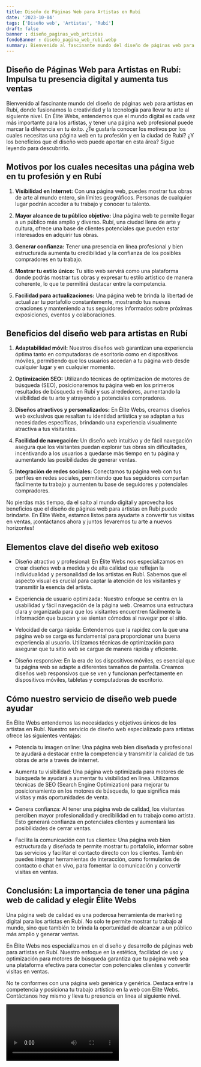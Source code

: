 ```yaml
---
title: Diseño de Páginas Web para Artistas en Rubí
date: '2023-10-04'
tags: ['Diseño web', 'Artistas', 'Rubí']
draft: false
banner : diseño_paginas_web_artistas
fondoBanner : diseño_pagina_web_rubí.webp
summary: Bienvenido al fascinante mundo del diseño de páginas web para artistas en Rubí, donde fusionamos la creatividad y la tecnología para llevar tu arte al siguiente nivel. En Élite Webs, entendemos que el mundo digital es cada vez más importante para los artistas, y tener una página web profesional puede marcar la diferencia en tu éxito. ¿Te gustaría conocer los motivos por los cuales necesitas una página web en tu profesión y en la ciudad de Rubí? ¿Y los beneficios que el diseño web puede aportar en esta área? Sigue leyendo para descubrirlo.
---
```


## Diseño de Páginas Web para Artistas en Rubí: Impulsa tu presencia digital y aumenta tus ventas

Bienvenido al fascinante mundo del diseño de páginas web para artistas en Rubí, donde fusionamos la creatividad y la tecnología para llevar tu arte al siguiente nivel. En Élite Webs, entendemos que el mundo digital es cada vez más importante para los artistas, y tener una página web profesional puede marcar la diferencia en tu éxito. ¿Te gustaría conocer los motivos por los cuales necesitas una página web en tu profesión y en la ciudad de Rubí? ¿Y los beneficios que el diseño web puede aportar en esta área? Sigue leyendo para descubrirlo.

## Motivos por los cuales necesitas una página web en tu profesión y en Rubí

1. **Visibilidad en Internet:** Con una página web, puedes mostrar tus obras de arte al mundo entero, sin límites geográficos. Personas de cualquier lugar podrán acceder a tu trabajo y conocer tu talento.

2. **Mayor alcance de tu público objetivo:** Una página web te permite llegar a un público más amplio y diverso. Rubí, una ciudad llena de arte y cultura, ofrece una base de clientes potenciales que pueden estar interesados en adquirir tus obras.

3. **Generar confianza:** Tener una presencia en línea profesional y bien estructurada aumenta tu credibilidad y la confianza de los posibles compradores en tu trabajo.

4. **Mostrar tu estilo único:** Tu sitio web servirá como una plataforma donde podrás mostrar tus obras y expresar tu estilo artístico de manera coherente, lo que te permitirá destacar entre la competencia.

5. **Facilidad para actualizaciones:** Una página web te brinda la libertad de actualizar tu portafolio constantemente, mostrando tus nuevas creaciones y manteniendo a tus seguidores informados sobre próximas exposiciones, eventos y colaboraciones.

## Beneficios del diseño web para artistas en Rubí

1. **Adaptabilidad móvil:** Nuestros diseños web garantizan una experiencia óptima tanto en computadoras de escritorio como en dispositivos móviles, permitiendo que los usuarios accedan a tu página web desde cualquier lugar y en cualquier momento.

2. **Optimización SEO:** Utilizando técnicas de optimización de motores de búsqueda (SEO), posicionaremos tu página web en los primeros resultados de búsqueda en Rubí y sus alrededores, aumentando la visibilidad de tu arte y atrayendo a potenciales compradores.

3. **Diseños atractivos y personalizados:** En Élite Webs, creamos diseños web exclusivos que resaltan tu identidad artística y se adaptan a tus necesidades específicas, brindando una experiencia visualmente atractiva a tus visitantes.

4. **Facilidad de navegación:** Un diseño web intuitivo y de fácil navegación asegura que los visitantes puedan explorar tus obras sin dificultades, incentivando a los usuarios a quedarse más tiempo en tu página y aumentando las posibilidades de generar ventas.

5. **Integración de redes sociales:** Conectamos tu página web con tus perfiles en redes sociales, permitiendo que tus seguidores compartan fácilmente tu trabajo y aumenten tu base de seguidores y potenciales compradores.

No pierdas más tiempo, da el salto al mundo digital y aprovecha los beneficios que el diseño de páginas web para artistas en Rubí puede brindarte. En Élite Webs, estamos listos para ayudarte a convertir tus visitas en ventas, ¡contáctanos ahora y juntos llevaremos tu arte a nuevos horizontes!

<GifSeo />

<Cta />

## Elementos clave del diseño web exitoso

- Diseño atractivo y profesional: En Élite Webs nos especializamos en crear diseños web a medida y de alta calidad que reflejan la individualidad y personalidad de los artistas en Rubí. Sabemos que el aspecto visual es crucial para captar la atención de los visitantes y transmitir la esencia del artista.

- Experiencia de usuario optimizada: Nuestro enfoque se centra en la usabilidad y fácil navegación de la página web. Creamos una estructura clara y organizada para que los visitantes encuentren fácilmente la información que buscan y se sientan cómodos al navegar por el sitio.

- Velocidad de carga rápida: Entendemos que la rapidez con la que una página web se carga es fundamental para proporcionar una buena experiencia al usuario. Utilizamos técnicas de optimización para asegurar que tu sitio web se cargue de manera rápida y eficiente.

- Diseño responsive: En la era de los dispositivos móviles, es esencial que tu página web se adapte a diferentes tamaños de pantalla. Creamos diseños web responsivos que se ven y funcionan perfectamente en dispositivos móviles, tabletas y computadoras de escritorio.

## Cómo nuestro servicio de diseño web puede ayudar

En Élite Webs entendemos las necesidades y objetivos únicos de los artistas en Rubí. Nuestro servicio de diseño web especializado para artistas ofrece las siguientes ventajas:

- Potencia tu imagen online: Una página web bien diseñada y profesional te ayudará a destacar entre la competencia y transmitir la calidad de tus obras de arte a través de internet.

- Aumenta tu visibilidad: Una página web optimizada para motores de búsqueda te ayudará a aumentar tu visibilidad en línea. Utilizamos técnicas de SEO (Search Engine Optimization) para mejorar tu posicionamiento en los motores de búsqueda, lo que significa más visitas y más oportunidades de venta.

- Genera confianza: Al tener una página web de calidad, los visitantes perciben mayor profesionalidad y credibilidad en tu trabajo como artista. Esto generará confianza en potenciales clientes y aumentará las posibilidades de cerrar ventas.

- Facilita la comunicación con tus clientes: Una página web bien estructurada y diseñada te permite mostrar tu portafolio, informar sobre tus servicios y facilitar el contacto directo con los clientes. También puedes integrar herramientas de interacción, como formularios de contacto o chat en vivo, para fomentar la comunicación y convertir visitas en ventas.

## Conclusión: La importancia de tener una página web de calidad y elegir Élite Webs

Una página web de calidad es una poderosa herramienta de marketing digital para los artistas en Rubí. No solo te permite mostrar tu trabajo al mundo, sino que también te brinda la oportunidad de alcanzar a un público más amplio y generar ventas.

En Élite Webs nos especializamos en el diseño y desarrollo de páginas web para artistas en Rubí. Nuestro enfoque en la estética, facilidad de uso y optimización para motores de búsqueda garantiza que tu página web sea una plataforma efectiva para conectar con potenciales clientes y convertir visitas en ventas.

No te conformes con una página web genérica y genérica. Destaca entre la competencia y posiciona tu trabajo artístico en la web con Élite Webs. Contáctanos hoy mismo y lleva tu presencia en línea al siguiente nivel.

<Video />

<CtaBot job='Artistas' city='Rubí'/>

<Gmaps query='Rubí+españa+maps' />
